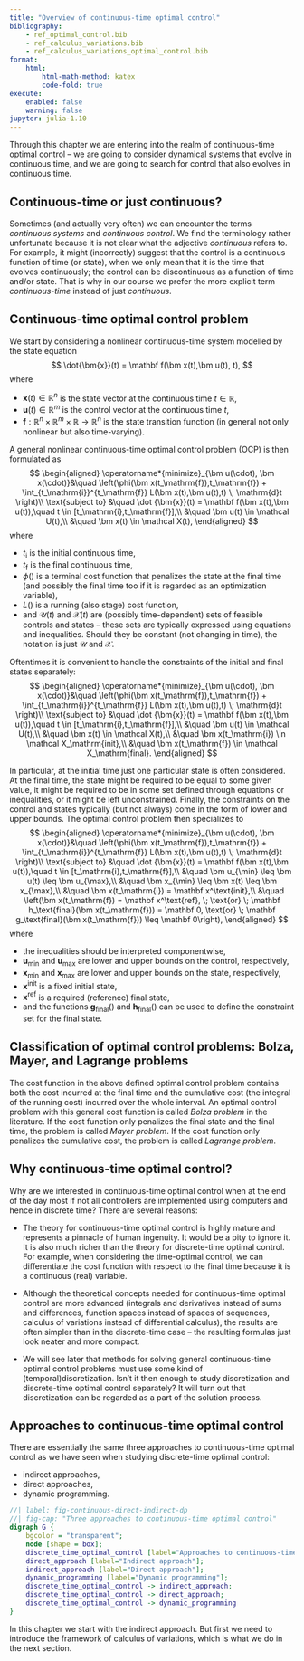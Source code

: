 ```yaml
---
title: "Overview of continuous-time optimal control"
bibliography: 
    - ref_optimal_control.bib
    - ref_calculus_variations.bib
    - ref_calculus_variations_optimal_control.bib
format:
    html:
        html-math-method: katex
        code-fold: true
execute:
    enabled: false
    warning: false
jupyter: julia-1.10
---
```


Through this chapter we are entering into the realm of continuous-time optimal control – we are going to consider dynamical systems that evolve in continuous time, and we are going to search for control that also evolves in continuous time.

::: {.callout-caution}
## Continuous-time or just continuous?
Sometimes (and actually very often) we can encounter the terms *continuous systems* and *continuous control*. We find the terminology rather unfortunate because it is not clear what the adjective *continuous* refers to. For example, it might (incorrectly) suggest that the control is a continuous function of time (or state), when we only mean that it is the time that evolves continuously; the control can be discontinuous as a function of time and/or state. That is why in our course we prefer the more explicit term *continuous-time* instead of just *continuous*.
:::

## Continuous-time optimal control problem

We start by considering a nonlinear continuous-time system modelled by the state equation
$$
\dot{\bm{x}}(t) = \mathbf f(\bm x(t),\bm u(t), t), 
$$
where 

- $\bm x(t) \in \mathbb R^n$ is the state vector at the continuous time $t\in \mathbb R$, 
- $\bm u(t) \in \mathbb R^m$ is the control vector at the continuous time $t$, 
- $\mathbf f: \mathbb{R}^n \times \mathbb{R}^m \times \mathbb R \to \mathbb{R}^n$ is the state transition function (in general not only nonlinear but also time-varying).

A general nonlinear continuous-time optimal control problem (OCP) is then formulated as
$$
\begin{aligned}
 \operatorname*{minimize}_{\bm u(\cdot), \bm x(\cdot)}&\quad \left(\phi(\bm x(t_\mathrm{f}),t_\mathrm{f}) + \int_{t_\mathrm{i}}^{t_\mathrm{f}} L(\bm x(t),\bm u(t),t) \; \mathrm{d}t \right)\\
 \text{subject to}  &\quad \dot {\bm{x}}(t) = \mathbf f(\bm x(t),\bm u(t)),\quad t \in [t_\mathrm{i},t_\mathrm{f}],\\
                    &\quad \bm u(t) \in \mathcal U(t),\\ 
                    &\quad \bm x(t) \in \mathcal X(t),
\end{aligned}
$$
where 

- $t_\mathrm{i}$ is the initial continuous time, 
- $t_\mathrm{f}$ is the final continuous time, 
- $\phi()$ is a terminal cost function that penalizes the state at the final time (and possibly the final time too if it is regarded as an optimization variable), 
- $L()$ is a running (also stage) cost function, 
- and $\mathcal U(t)$ and $\mathcal X(t)$ are (possibly time-dependent) sets of feasible controls and states – these sets are typically expressed using equations and inequalities. Should they be constant (not changing in time), the notation is just $\mathcal U$ and $\mathcal X$. 

Oftentimes it is convenient to handle the constraints of the initial and final states separately: 
$$
\begin{aligned}
 \operatorname*{minimize}_{\bm u(\cdot), \bm x(\cdot)}&\quad \left(\phi(\bm x(t_\mathrm{f}),t_\mathrm{f}) + \int_{t_\mathrm{i}}^{t_\mathrm{f}} L(\bm x(t),\bm u(t),t) \; \mathrm{d}t \right)\\
 \text{subject to}  &\quad \dot {\bm{x}}(t) = \mathbf f(\bm x(t),\bm u(t)),\quad t \in [t_\mathrm{i},t_\mathrm{f}],\\
                    &\quad \bm u(t) \in \mathcal U(t),\\ 
                    &\quad \bm x(t) \in \mathcal X(t),\\
                    &\quad \bm x(t_\mathrm{i}) \in \mathcal X_\mathrm{init},\\
                    &\quad \bm x(t_\mathrm{f}) \in \mathcal X_\mathrm{final}.
\end{aligned}
$$

In particular, at the initial time just one particular state is often considered. At the final time, the state might be required to be equal to some given value, it might be required to be in some set defined through equations or inequalities, or it might be left unconstrained. Finally, the constraints on the control and states typically (but not always) come in the form of lower and upper bounds. The optimal control problem then specializes to
$$
\begin{aligned}
 \operatorname*{minimize}_{\bm u(\cdot), \bm x(\cdot)}&\quad \left(\phi(\bm x(t_\mathrm{f}),t_\mathrm{f}) + \int_{t_\mathrm{i}}^{t_\mathrm{f}} L(\bm x(t),\bm u(t),t) \; \mathrm{d}t \right)\\
 \text{subject to}  &\quad \dot {\bm{x}}(t) = \mathbf f(\bm x(t),\bm u(t)),\quad t \in [t_\mathrm{i},t_\mathrm{f}],\\
                    &\quad \bm u_{\min} \leq \bm u(t) \leq \bm u_{\max},\\ 
                    &\quad \bm x_{\min} \leq \bm x(t) \leq \bm x_{\max},\\
                    &\quad \bm x(t_\mathrm{i}) = \mathbf x^\text{init},\\
                    &\quad \left(\bm x(t_\mathrm{f}) = \mathbf x^\text{ref}, \; \text{or} \; \mathbf h_\text{final}(\bm x(t_\mathrm{f})) =  \mathbf 0, \text{or} \; \mathbf g_\text{final}(\bm x(t_\mathrm{f})) \leq  \mathbf 0\right),
\end{aligned}
$$
where 

- the inequalities should be interpreted componentwise,
- $\bm u_{\min}$ and $\bm u_{\max}$ are lower and upper bounds on the control, respectively, 
- $\bm x_{\min}$ and $\bm x_{\max}$ are lower and upper bounds on the state, respectively, 
- $\mathbf x^\text{init}$ is a fixed initial state,
- $\mathbf x^\text{ref}$ is a required (reference) final state, 
- and the functions $\mathbf g_\text{final}()$ and $\mathbf h_\text{final}()$ can be used to define the constraint set for the final state.

::: {.callout-note}
## Classification of optimal control problems: Bolza, Mayer, and Lagrange problems
The cost function in the above defined optimal control problem contains both the cost incurred at the final time and the cumulative cost (the integral of the running cost) incurred over the whole interval. An optimal control problem with this general cost function is called *Bolza problem* in the literature. If the cost function only penalizes the final state and the final time, the problem is called *Mayer problem*. If the cost function only penalizes the cumulative cost, the problem is called *Lagrange problem*. 
:::

## Why continuous-time optimal control?

Why are we interested in continuous-time optimal control when at the end of the day most if not all controllers are implemented using computers and hence in discrete time? There are several reasons:

- The theory for continuous-time optimal control is highly mature and represents a pinnacle of human ingenuity. It would be a pity to ignore it. It is also much richer than the theory for discrete-time optimal control. For example, when considering the time-optimal control, we can differentiate the cost function with respect to the final time because it is a continuous (real) variable. 

- Although the theoretical concepts needed for continuous-time optimal control are more advanced (integrals and derivatives instead of sums and differences, function spaces instead of spaces of sequences, calculus of variations instead of differential calculus), the results are often simpler than in the discrete-time case – the resulting formulas just look neater and more compact.

- We will see later that methods for solving general continuous-time optimal control problems must use some kind of (temporal)discretization. Isn't it then enough to study discretization and discrete-time optimal control separately? It will turn out that discretization can be regarded as a part of the solution process. 

## Approaches to continuous-time optimal control

There are essentially the same three approaches to continuous-time optimal control as we have seen when studying discrete-time optimal control:

- indirect approaches,
- direct approaches,
- dynamic programming.

```dot
//| label: fig-continuous-direct-indirect-dp
//| fig-cap: "Three approaches to continuous-time optimal control"
digraph G {
    bgcolor = "transparent";
    node [shape = box];
    discrete_time_optimal_control [label="Approaches to continuous-time optimal control"];
    direct_approach [label="Indirect approach"];
    indirect_approach [label="Direct approach"];
    dynamic_programming [label="Dynamic programming"];
    discrete_time_optimal_control -> indirect_approach;
    discrete_time_optimal_control -> direct_approach;
    discrete_time_optimal_control -> dynamic_programming
}
```

In this chapter we start with the indirect approach. But first we need to introduce the framework of calculus of variations, which is what we do in the next section.



